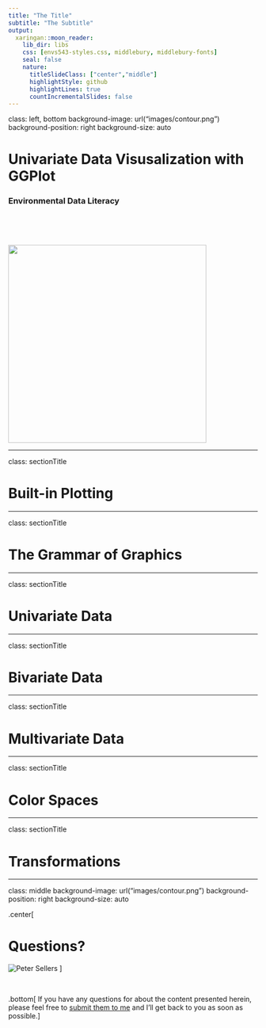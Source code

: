 ```yaml
---
title: "The Title"
subtitle: "The Subtitle"
output:
  xaringan::moon_reader:
    lib_dir: libs
    css: [envs543-styles.css, middlebury, middlebury-fonts]
    seal: false
    nature:
      titleSlideClass: ["center","middle"]
      highlightStyle: github
      highlightLines: true
      countIncrementalSlides: false
---
```


class: left, bottom
background-image: url("images/contour.png")
background-position: right
background-size: auto


# Univariate Data Visusalization with GGPlot



### Environmental Data Literacy


<p>&nbsp;</p>

<p>&nbsp;</p>

<img src="images/logo1.svg" width="400px">



---

class: sectionTitle

# Built-in Plotting


---

class: sectionTitle

# The Grammar of Graphics



---

class: sectionTitle

# Univariate Data



---

class: sectionTitle

# Bivariate Data



---

class: sectionTitle

# Multivariate Data



---

class: sectionTitle

# Color Spaces



---

class: sectionTitle

# Transformations

















---

class: middle
background-image: url("images/contour.png")
background-position: right
background-size: auto

.center[

# Questions?


![Peter Sellers](images/peter_sellers.gif)
]

<p>&nbsp;</p>

.bottom[ If you have any questions for about the content presented herein, please feel free to [submit them to me](https://docs.google.com/forms/d/e/1FAIpQLScrAGM5Zl8vZTPqV8DVSnSrf_5enypyp0717jG4PZiTlVHDjQ/viewform?usp=sf_link) and I'll get back to you as soon as possible.]


